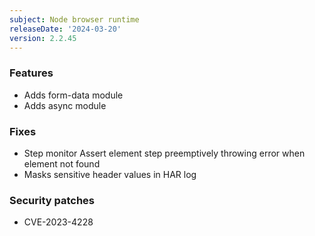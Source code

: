 ```yaml
---
subject: Node browser runtime
releaseDate: '2024-03-20'
version: 2.2.45
---
```


### Features
* Adds form-data module
* Adds async module

### Fixes
* Step monitor Assert element step preemptively throwing error when element not found
* Masks sensitive header values in HAR log

### Security patches
* CVE-2023-4228
